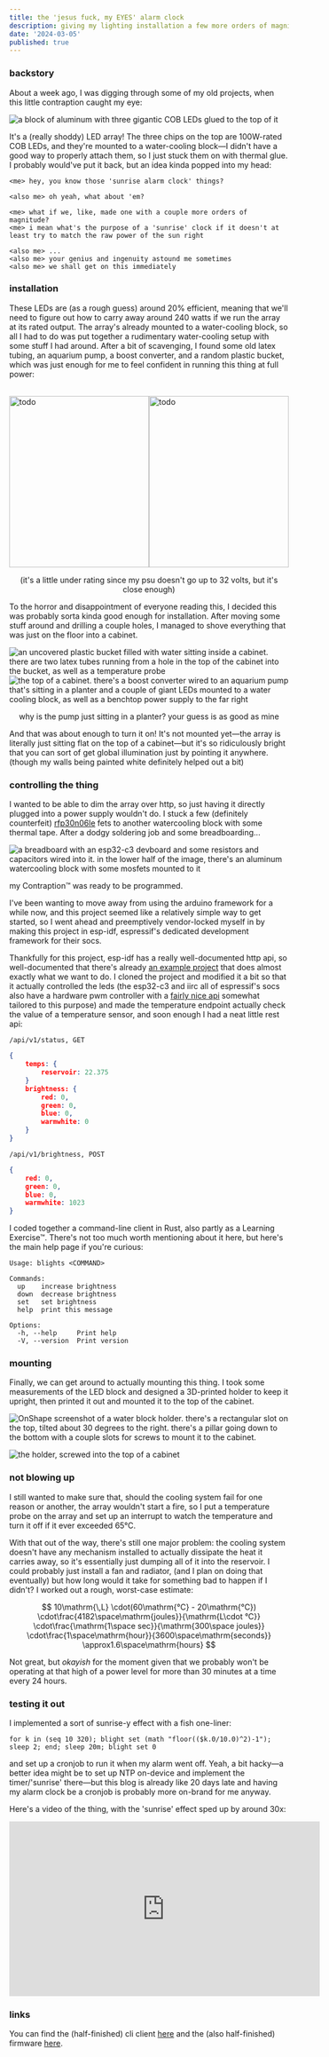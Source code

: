 ```yaml
---
title: the 'jesus fuck, my EYES' alarm clock
description: giving my lighting installation a few more orders of magnitude
date: '2024-03-05'
published: true
---
```


### backstory
About a week ago, I was digging through some of my old projects, when this little contraption caught my eye:  
  
![a block of aluminum with three gigantic COB LEDs glued to the top of it](/blights/images/array-photo.jpg)  
  
It's a (really shoddy) LED array! The three chips on the top are 100W-rated COB LEDs, and they're mounted to a water-cooling block&mdash;I didn't have a good way to properly attach them, so I just stuck them on with thermal glue.
I probably would've put it back, but an idea kinda popped into my head:
```
<me> hey, you know those 'sunrise alarm clock' things?

<also me> oh yeah, what about 'em?

<me> what if we, like, made one with a couple more orders of magnitude?
<me> i mean what's the purpose of a 'sunrise' clock if it doesn't at least try to match the raw power of the sun right

<also me> ...
<also me> your genius and ingenuity astound me sometimes
<also me> we shall get on this immediately
```

### installation

These LEDs are (as a rough guess) around 20% efficient, meaning that we'll need to figure out how to carry away around 240 watts if we run the array at its rated output. The array's already mounted to a water-cooling block, so all I had to do was put together a rudimentary water-cooling setup with some stuff I had around. After a bit of scavenging, I found some old latex tubing, an aquarium pump, a boost converter, and a random plastic bucket, which was just enough for me to feel confident in running this thing at full power:  
<br>
<div class="image-container" style="display: flex; height: 35ch;"> <img src="/blights/images/jankatron-watercooling.jpg" alt="todo" style="width: 100%; height: auto; object-fit: contain;"> <img src="/blights/images/psu-pic.jpg" alt="todo" style="width: 100%; height: auto; object-fit: contain;"> </div> 
<p style="text-align: center;">(it's a little under rating since my psu doesn't go up to 32 volts, but it's close enough)</p>

To the horror and disappointment of everyone reading this, I decided this was probably sorta kinda good enough for installation. After moving some stuff around and drilling a couple holes, I managed to shove everything that was just on the floor into a cabinet.

![an uncovered plastic bucket filled with water sitting inside a cabinet. there are two latex tubes running from a hole in the top of the cabinet into the bucket, as well as a temperature probe](/blights/images/early-installation-reservoir.jpg)
![the top of a cabinet. there's a boost converter wired to an aquarium pump that's sitting in a planter and a couple of giant LEDs mounted to a water cooling block, as well as a benchtop power supply to the far right](/blights/images/early-installation-top.jpg)
<p style="text-align: center;">why is the pump just sitting in a planter? your guess is as good as mine</p>

And that was about enough to turn it on! It's not mounted yet&mdash;the array is literally just sitting flat on the top of a cabinet&mdash;but it's so ridiculously bright that you can sort of get global illumination just by pointing it anywhere. (though my walls being painted white definitely helped out a bit)

### controlling the thing
I wanted to be able to dim the array over http, so just having it directly plugged into a power supply wouldn't do. 
I stuck a few (definitely counterfeit) [rfp30n06le](https://www.mouser.com/datasheet/2/308/rfp30n06le-1195941.pdf) fets to another watercooling block with some thermal tape. After a dodgy soldering job and some breadboarding...

![a breadboard with an esp32-c3 devboard and some resistors and capacitors wired into it. in the lower half of the image, there's an aluminum watercooling block with some mosfets mounted to it](/blights/images/breadboarding.jpg)

my Contraption™ was ready to be programmed.  
   
I've been wanting to move away from using the arduino framework for a while now, and this project seemed like a relatively simple way to get started, so I went ahead and preemptively vendor-locked myself in by making this project in esp-idf, espressif's dedicated development framework for their socs.  
  
Thankfully for this project, esp-idf has a really well-documented http api, so well-documented that there's already [an example project](https://github.com/espressif/esp-idf/tree/v5.2/examples/protocols/http_server/restful_server) 
that does almost exactly what we want to do. I cloned the project and modified it a bit so that it actually controlled the leds 
(the esp32-c3 and iirc all of espressif's socs also have a hardware pwm controller with a [fairly nice api](https://docs.espressif.com/projects/esp-idf/en/v5.2.1/esp32c3/api-reference/peripherals/ledc.html) somewhat tailored to this purpose) 
and made the temperature endpoint actually check the value of a temperature sensor, and soon enough I had a neat little rest api:

`/api/v1/status, GET`
```json
{
    temps: {
        reservoir: 22.375
    }
    brightness: {
        red: 0,
        green: 0,
        blue: 0,
        warmwhite: 0
    }
}
```

`/api/v1/brightness, POST`
```json
{
    red: 0,
    green: 0,
    blue: 0,
    warmwhite: 1023
}
```

I coded together a command-line client in Rust, also partly as a Learning Exercise™. There's not too much worth mentioning about it here, but here's the main help page if you're curious:
```shell
Usage: blights <COMMAND>

Commands:
  up    increase brightness
  down  decrease brightness
  set   set brightness
  help  print this message

Options:
  -h, --help     Print help
  -V, --version  Print version
```

### mounting
Finally, we can get around to actually mounting this thing. I took some measurements of the LED block and designed a 3D-printed holder to keep it upright, then printed it out and mounted it to the top of the cabinet.

![OnShape screenshot of a water block holder. there's a rectangular slot on the top, tilted about 30 degrees to the right. there's a pillar going down to the bottom with a couple slots for screws to mount it to the cabinet.](/blights/images/cad-screenshot.png)

![the holder, screwed into the top of a cabinet](/blights/images/mounted-holder.jpg)


### not blowing up
I still wanted to make sure that, should the cooling system fail for one reason or another, the array wouldn't start a fire, so I put a temperature probe on the array and set up an interrupt to watch the temperature and turn it off if it ever exceeded 65°C.  
  
With that out of the way, there's still one major problem: the cooling system doesn't have any mechanism installed to actually dissipate the heat it carries away, so it's essentially just dumping all of it into the reservoir. I could probably just install a fan and radiator, (and I plan on doing that eventually) 
but how long would it take for something bad to happen if I didn't? I worked out a rough, worst-case estimate:

$$
10\mathrm{\,L}
\cdot(60\mathrm{°C} - 20\mathrm{°C})
\cdot\frac{4182\space\mathrm{joules}}{\mathrm{L\cdot °C}} 
\cdot\frac{\mathrm{1\space sec}}{\mathrm{300\space joules}}
\cdot\frac{1\space\mathrm{hour}}{3600\space\mathrm{seconds}}
\approx1.6\space\mathrm{hours}
$$

Not great, but *okayish* for the moment given that we probably won't be operating at that high of a power level for more than 30 minutes at a time every 24 hours.


### testing it out
I implemented a sort of sunrise-y effect with a fish one-liner:
```fish
for k in (seq 10 320); blight set (math "floor(($k.0/10.0)^2)-1"); sleep 2; end; sleep 20m; blight set 0
```
and set up a cronjob to run it when my alarm went off. Yeah, a bit hacky&mdash;a 
better idea might be to set up NTP on-device and implement the timer/'sunrise' there&mdash;but 
this blog is already like 20 days late and having my alarm clock be a cronjob is probably more on-brand for me anyway.

Here's a video of the thing, with the 'sunrise' effect sped up by around 30x:

<iframe width="560" height="315" src="https://www.youtube-nocookie.com/embed/mDUrG0VyKGY?si=cHbeHPtEOaJYcCJy" title="YouTube video player" frameborder="0" allow="accelerometer; autoplay; clipboard-write; encrypted-media; gyroscope; picture-in-picture; web-share" allowfullscreen></iframe>


### links
You can find the (half-finished) cli client [here](https://github.com/b0vik/blight) and the (also half-finished) firmware [here](https://github.com/b0vik/blights_esp32_server).


